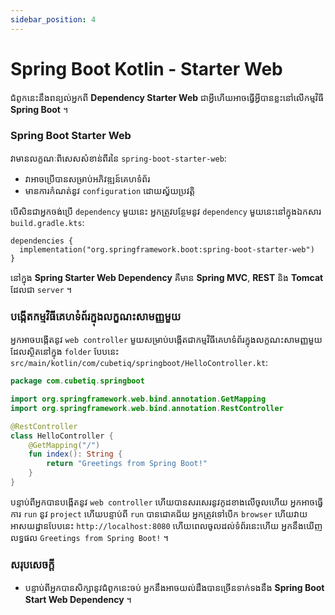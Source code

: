 ```yaml
---
sidebar_position: 4
---
```


# Spring Boot Kotlin - Starter Web

ជំពូកនេះនឹងពន្យល់អ្នកពី **Dependency Starter Web** ជាអ្វីហើយអាចធ្វើអ្វីបានខ្លះនៅលើកម្មវិធី **Spring Boot** ។

### Spring Boot Starter Web

វាមានលក្ខណៈពិសេសសំខាន់ពីរនៃ `spring-boot-starter-web`:
- វាអាចប្រើបានសម្រាប់អភិវឌ្ឍន៍គេហទំព័រ
- មានការកំណត់នូវ `configuration` ដោយស្វ័យប្រវត្តិ

បើសិនជាអ្នកចង់ប្រើ `dependency` មួយនេះ អ្នកត្រូវបន្ថែមនូវ `dependency` មួយនេះនៅក្នុងឯកសារ `build.gradle.kts`:

```shell
dependencies {
  implementation("org.springframework.boot:spring-boot-starter-web")
}
```

នៅក្នុង **Spring Starter Web Dependency** គឺមាន **Spring MVC**, **REST** និង **Tomcat** ដែលជា `server` ។

### បង្កើតកម្មវិធីគេហទំព័រក្នុងលក្ខណះសាមញ្ញមួយ

អ្នកអាចបង្កើតនូវ `web controller` មួយសម្រាប់បង្កើតជាកម្មវិធីគេហទំព័រក្នុងលក្ខណះសាមញ្ញមួយ ដែលស្ថិតនៅក្នុង `folder` បែបនេះ `src/main/kotlin/com/cubetiq/springboot/HelloController.kt`:

```kotlin 
package com.cubetiq.springboot

import org.springframework.web.bind.annotation.GetMapping
import org.springframework.web.bind.annotation.RestController

@RestController
class HelloController {
    @GetMapping("/")
    fun index(): String {
        return "Greetings from Spring Boot!"
    }
}
```

បន្ទាប់ពីអ្នកបានបង្កើតនូវ `web controller` ហើយបានសរសេរនូវកូដខាងលើចូលហើយ អ្នកអាចធ្វើការ `run` នូវ `project` ហើយបន្ទាប់ពី `run` បានជោគជ័យ អ្នកត្រូវទៅបើក `browser` ហើយវាយអាសយដ្ឋានបែបនេះ `http://localhost:8080` ហើយពេលចូលដល់ទំព័រនេះហើយ អ្នកនឹងឃើញលទ្ធផល `Greetings from Spring Boot!` ។

### សរុបសេចក្តី

- បន្ទាប់ពីអ្នកបានសិក្សានូវជំពូកនេះចប់ អ្នកនឹងអាចយល់ដឹងបានច្រើនទាក់ទងនឹង **Spring Boot Start Web Dependency** ។